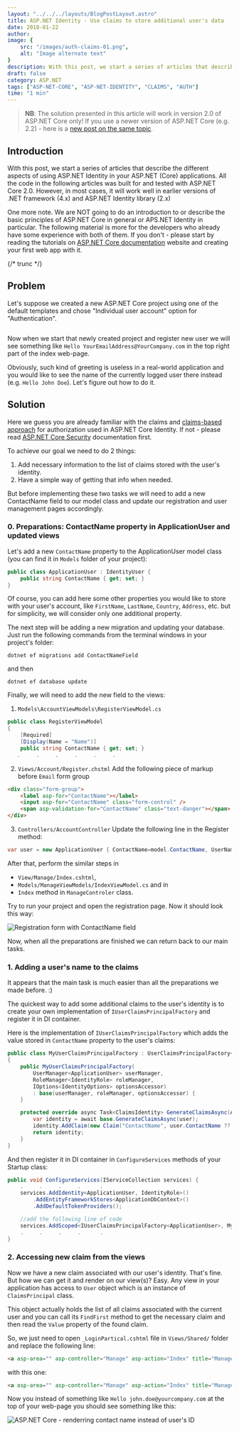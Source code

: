 ```yaml
---
layout: "../../../layouts/BlogPostLayout.astro"
title: ASP.NET Identity - Use claims to store additional user's data
date: 2018-01-22
author:
image: {
    src: "/images/auth-claims-01.png",
    alt: "Image alternate text"
}
description: With this post, we start a series of articles that describe the different aspects of using ASP.NET Identity in your ASP.NET (Core) applications. All the code in the following articles was built for and tested with ASP.NET Core 2.0. However, in most cases, it will work well in earlier versions of .NET framework (4.x) and ASP.NET Identity library (2.x)
draft: false
category: ASP.NET
tags: ["ASP-NET-CORE", "ASP-NET-IDENTITY", "CLAIMS", "AUTH"]
time: "1 min"
---
```



> __NB__: The solution presented in this article will work in version 2.0 of ASP.NET Core only!
> If you use a newer version of ASP.NET Core (e.g. 2.2) - here is a [new post on the same topic](../2019-05-07-add-extra-user-claims-aspnet-core-webapp/index.md).

## Introduction
With this post, we start a series of articles that describe the different aspects of using ASP.NET Identity in your ASP.NET (Core) applications.
All the code in the following articles was built for and tested with ASP.NET Core 2.0. However, in most cases, it will work well in earlier versions of .NET framework (4.x) and ASP.NET Identity library (2.x)

One more note. We are NOT going to do an introduction to or describe the basic principles of ASP.NET Core in general or APS.NET Identity in particular. The following material is more for the developers who already have some experience with both of them. If you don't - please start by reading the tutorials on [ASP.NET Core documentation](https://docs.microsoft.com/en-us/aspnet/core/) website and creating your first web app with it.

{/* trunc */}

## Problem
Let's suppose we created a new ASP.NET Core project using one of the default templates and chose "Individual user account" option for "Authentication".

<Image src={ancIdentityNewAppImage} alt=""/>

Now when we start that newly created project and register new user we will see something like `Hello YourEmailAddress@YourCompany.com` in the top right part of the index web-page.

Obviously, such kind of greeting is useless in a real-world application and you would like to see the name of the currently logged user there instead (e.g. `Hello John Doe`).
Let's figure out how to do it.

## Solution
Here we guess you are already familiar with the claims and [claims-based approach](https://docs.microsoft.com/en-us/aspnet/core/security/authorization/claims) for authorization used in ASP.NET Core Identity. If not - please read [ASP.NET Core Security](https://docs.microsoft.com/en-us/aspnet/core/security/) documentation first.

To achieve our goal we need to do 2 things:
1. Add necessary information to the list of claims stored with the user's identity.
2. Have a simple way of getting that info when needed.

But before implementing these two tasks we will need to add a new ContactName field to our model class and update our registration and user management pages accordingly.

### 0. Preparations: ContactName property in ApplicationUser and updated views
Let's add a new `ContactName` property to the ApplicationUser model class (you can find it in `Models` folder of your project):

```c#
public class ApplicationUser : IdentityUser {
    public string ContactName { get; set; }
}
```
Of course, you can add here some other properties you would like to store with your user's account, like `FirstName`, `LastName`, `Country`, `Address`, etc. but for simplicity, we will consider only one additional property.

The next step will be adding a new migration and updating your database.
Just run the following commands from the terminal windows in your project's folder:

```shell
dotnet ef migrations add ContactNameField
````
and then
```shell
dotnet ef database update
```

Finally, we will need to add the new field to the views:

1. `Models\AccountViewModels\RegisterViewModel.cs`
```c#
public class RegisterViewModel
{
    [Required]
    [Display(Name = "Name")]
    public string ContactName { get; set; }
   .     .     .     .     .     .
```

2. `Views/Account/Register.chstml`
   Add the following piece of markup before `Email` form group
```html
<div class="form-group">
    <label asp-for="ContactName"></label>
    <input asp-for="ContactName" class="form-control" />
    <span asp-validation-for="ContactName" class="text-danger"></span>
</div>
````

3. `Controllers/AccountController`
   Update the following line in the Register method:

```c#
var user = new ApplicationUser { ContactName=model.ContactName, UserName = model.Email, Email = model.Email };
```

After that, perform the similar steps in
- `View/Manage/Index.cshtml`,
- `Models/ManageViewModels/IndexViewModel.cs`
  and in
- `Index` method in `ManageControler` class.

Try to run your project and open the registration page. Now it should look this way:

<Image src={ancIdentityRegistrationImage} alt="Registration form with ContactName field"/>

Now, when all the preparations are finished we can return back to our main tasks.

### 1. Adding a user's name to the claims
It appears that the main task is much easier than all the preparations we made before. :)

The quickest way to add some additional claims to the user's identity is to create your own implementation of `IUserClaimsPrincipalFactory` and register it in DI container.

Here is the implementation of `IUserClaimsPrincipalFactory` which adds the value stored in `ContactName` property to the user's claims:

```c#
public class MyUserClaimsPrincipalFactory : UserClaimsPrincipalFactory<ApplicationUser, IdentityRole>
{
    public MyUserClaimsPrincipalFactory(
        UserManager<ApplicationUser> userManager,
        RoleManager<IdentityRole> roleManager,
        IOptions<IdentityOptions> optionsAccessor)
        : base(userManager, roleManager, optionsAccessor) {
    }

    protected override async Task<ClaimsIdentity> GenerateClaimsAsync(ApplicationUser user) {
        var identity = await base.GenerateClaimsAsync(user);
        identity.AddClaim(new Claim("ContactName", user.ContactName ?? ""));
        return identity;
    }
}
```

And then register it in DI container in `ConfigureServices` methods of your Startup class:

```c#
public void ConfigureServices(IServiceCollection services) {
    .     .     .     .      .
    services.AddIdentity<ApplicationUser, IdentityRole>()
        .AddEntityFrameworkStores<ApplicationDbContext>()
        .AddDefaultTokenProviders();

    //add the following line of code
    services.AddScoped<IUserClaimsPrincipalFactory<ApplicationUser>, MyUserClaimsPrincipalFactory>();
    .     .     .     .      .
}
```

### 2. Accessing new claim from the views
Now we have a new claim associated with our user's identity. That's fine. But how we can get it and render on our view(s)?
Easy. Any view in your application has access to `User` object which is an instance of `ClaimsPrincipal` class.

This object actually holds the list of all claims associated with the current user and you can call its `FindFirst` method to get the necessary claim and then read the `Value` property of the found claim.

So, we just need to open `_LoginPartical.cshtml` file in `Views/Shared/` folder and replace the following line:

```html
<a asp-area="" asp-controller="Manage" asp-action="Index" title="Manage">Hello @UserManager.GetUserName(User)!</a>
```
with this one:

```html
<a asp-area="" asp-controller="Manage" asp-action="Index" title="Manage">Hello @(User.FindFirst("ContactName").Value)!</a>
```
Now you instead of something like `Hello john.doe@yourcompany.com` at the top of your web-page you should see something like this:


<Image class="mt-4" src={ancIdentityContactImage} alt="ASP.NET Core - renderring contact name instead of user's ID"/>

